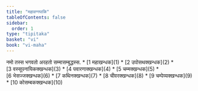 ```yaml
---
title: "महावग्गपाळि"
tableOfContents: false
sidebar:
  order: 1
type: "tipitaka"
basket: "vi"
book: "vi-maha"
---
```


<Paragraph number="1" type="center" book="vi-maha">
नमो तस्स भगवतो अरहतो सम्मासम्बुद्धस्स.

</Paragraph>

<TableOfContents book="vi-maha">
* [1 महाखन्धक](1)
* [2 उपोसथक्खन्धक](2)
* [3 वस्सूपनायिकक्खन्धक](3)
* [4 पवारणाक्खन्धक](4)
* [5 चम्मक्खन्धक](5)
* [6 भेसज्जक्खन्धक](6)
* [7 कथिनक्खन्धक](7)
* [8 चीवरक्खन्धक](8)
* [9 चम्पेय्यक्खन्धक](9)
* [10 कोसम्बकक्खन्धक](10)
</TableOfContents>